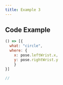 ```yaml
---
title: Example 3
---
```



## Code Example

```js
() => [{
  what: "circle",
  where: {
    x: pose.leftWrist.x,
    y: pose.rightWrist.y
    }
}]

//

```

